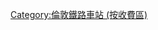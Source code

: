 {{noteTA
|T=zh-cn:分类:伦敦第7旅游卡区; zh-hk:分類:倫敦第7收費區; zh-tw:分類:倫敦第7旅遊卡區;
|1=zh-cn:伦敦第7旅游卡区; zh-hk:倫敦第7收費區; zh-tw:倫敦第7旅遊卡區;}}
[[Category:倫敦鐵路車站_(按收費區)|Category:倫敦鐵路車站 (按收費區)]]